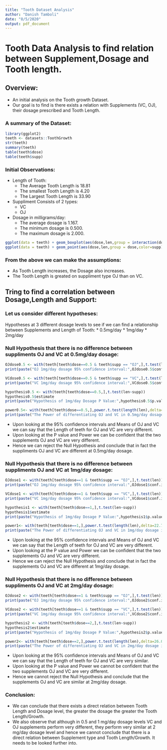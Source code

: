 ```yaml
---
title: "Tooth Dataset Analysis"
author: "Danish Tamboli"
date: "8/5/2020"
output: pdf_document
---
```

# Tooth Data Analysis to find relation between Supplement,Dosage and Tooth length.

## Overview:
 * An initial analysis on the Tooth growth Dataset.
 * Our goal is to find is there exists a relation with Supplements (VC, OJ), their dosage prescribed and Tooth Length.
 
### A summary of the Dataset:
```r
library(ggplot2)
teeth <- datasets::ToothGrowth
str(teeth)
summary(teeth)
table(teeth$dose)
table(teeth$supp)
```

### Initial Observations:
 * Length of Tooth:
   * The Average Tooth Length is 18.81
   * The smallest Tooth Length is 4.20
   * The Largest Tooth Length is 33.90
 * Suppliment Consists of 2 types:
   * VC
   * OJ
 * Dosage in milligrams/day:
   * The average dosage is 1.167.
   * The minimum dosage is 0.500.
   * The maximum dosage is 2.000.
   
```r

ggplot(data = teeth) + geom_boxplot(aes(dose,len,group = interaction(dose,supp),fill=supp)) +labs(x= "Dosage", y= "Length of Tooth", title = "Variation of Dosage on Tooth length and Supppliment Factor")
ggplot(data = teeth) + geom_point(aes(dose,len,group = dose,color=supp)) + labs(x= "Dosage", y= "Length of Tooth", title = "Variation of Dosage on Tooth length and Suppliment Factor")
```
### From the above we can make the assumptions:
 * As Tooth Length increases, the Dosage also increases.
 * The Tooth Length is greated on suppliment type OJ than on VC.
 
## Tring to find a correlation between Dosage,Length and Support:

### Let us consider different hypotheses:
 Hypotheses at 3 different dosage levels to see if we can find a relationship between Supplements and Length of Tooth:
  * 0.5mg/day
  * 1mg/day
  * 2mg/day

### Null Hypothesis that there is no difference between suppliments OJ and VC at 0.5mg/day dosage:
```r

OJdose0.5 <- with(teeth[teeth$dose==0.5 & teeth$supp == "OJ",],t.test(len))
print(paste("OJ 1mg/day dosage 95% confidence interval:",OJdose0.5$conf.int[1],OJdose0.5$conf.int[2]))

VCdose0.5 <- with(teeth[teeth$dose==0.5 & teeth$supp == "VC",],t.test(len))
print(paste("VC 1mg/day dosage 95% confidence interval:",VCdose0.5$conf.int[1],VCdose0.5$conf.int[2]))

hypothesis0.5 <- with(teeth[teeth$dose==0.5,],t.test(len~supp))
hypothesis0.5$estimate
print(paste("Hypothesis of 1mg/day Dosage P Value:",hypothesis0.5$p.value))

power0.5<- with(teeth[teeth$dose==0.5,],power.t.test(length(len),delta=13.23-7.98,sd=4.4997)$power)
print(paste("The Power of differentiating OJ and VC in 0.5mg/day dosage is:",power0.5))

```

 * Upon looking at the 95% confidence intervals and Means of OJ and VC we can say that the Length of teeth for OJ and VC are very different.
 * Upon looking at the P value and Power we can be confident that the two supplements OJ and VC are very different.
 * Hence we can reject the Null Hypothesis and conclude that in fact the suppliments OJ and VC are different at 0.5mg/day dosage.


### Null Hypothesis that there is no difference between suppliments OJ and VC at 1mg/day dosage:
```r

OJdose1 <- with(teeth[teeth$dose==1 & teeth$supp == "OJ",],t.test(len))
print(paste("OJ 1mg/day dosage 95% confidence interval:",OJdose1$conf.int[1],OJdose1$conf.int[2]))

VCdose1 <- with(teeth[teeth$dose==1 & teeth$supp == "VC",],t.test(len))
print(paste("VC 1mg/day dosage 95% confidence interval:",VCdose1$conf.int[1],VCdose1$conf.int[2]))

hypothesis1 <- with(teeth[teeth$dose==1,],t.test(len~supp))
hypothesis1$estimate
print(paste("Hypothesis of 1mg/day Dosage P Value:",hypothesis1$p.value))

power1<- with(teeth[teeth$dose==1,],power.t.test(length(len),delta=22.70-16.77,sd=4.4154)$power)
print(paste("The Power of differentiating OJ and VC in 1mg/day dosage is:",power1))
```
 
 * Upon looking at the 95% confidence intervals and Means of OJ and VC we can say that the Length of teeth for OJ and VC are very different.
 * Upon looking at the P value and Power we can be confident that the two supplements OJ and VC are very different.
 * Hence we can reject the Null Hypothesis and conclude that in fact the supplements OJ and VC are different at 1mg/day dosage.
 
### Null Hypothesis that there is no difference between suppliments OJ and VC at 2mg/day dosage:
```r

OJdose2 <- with(teeth[teeth$dose==1 & teeth$supp == "OJ",],t.test(len))
print(paste("OJ 1mg/day dosage 95% confidence interval:",OJdose2$conf.int[1],OJdose2$conf.int[2]))

VCdose2 <- with(teeth[teeth$dose==1 & teeth$supp == "VC",],t.test(len))
print(paste("VC 1mg/day dosage 95% confidence interval:",VCdose2$conf.int[1],VCdose2$conf.int[2]))

hypothesis2 <- with(teeth[teeth$dose==2,],t.test(len~supp))
hypothesis2$estimate
print(paste("Hypothesis of 1mg/day Dosage P Value:",hypothesis2$p.value))

power2<- with(teeth[teeth$dose==2,],power.t.test(length(len),delta=26.06-26.14,sd=3.7741)$power)
print(paste("The Power of differentiating OJ and VC in 2mg/day dosage is:",power2))
```

 * Upon looking at the 95% confidence intervals and Means of OJ and VC we can say that the Length of teeth for OJ and VC are very similar.
 * Upon looking at the P value and Power we cannot be confident that the two supplements OJ and VC are very different.
 * Hence we cannot reject the Null Hypothesis and conclude that the supplements OJ and VC are similar at 2mg/day dosage.

### Conclusion:
 * We can conclude that there exists a direct relation between Tooth Length and Dosage level, the greater the dosage the greater the Tooth Length/Growth.
 * We also observe that although in 0.5 and 1 mg/day dosage levels VC and OJ supplements perform very different, they perform very similar at 2 mg/day dosage level and hence we cannot conclude that there is a direct relation between Supplement type and Tooth Length/Growth. It needs to be looked further into.